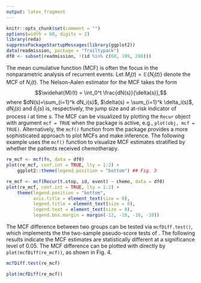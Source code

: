 ```yaml
---
output: latex_fragment
---
```


```r
knitr::opts_chunk$set(comment = "")
options(width = 60, digits = 2)
library(reda)
suppressPackageStartupMessages(library(ggplot2))
data(readmission, package = "frailtypack")
df0 <- subset(readmission, !(id %in% c(60, 109, 280)))
```

The mean cumulative function (MCF) is often the focus in the nonparametric analysis of
recurrent events.
Let $M_i(t)=\mathbb{E}\{N_i(t)\}$ denote the MCF of
$N_i(t)$.  The Nelson-Aalen estimator \citep{nelson2003siam}
for the MCF takes the form
<!--exploring the trend of recurrent events has the form:-->
$$\widehat{M}(t) = \int_0^t \frac{dN(s)}{\delta(s)},$$
where $dN(s)=\sum_{i=1}^k dN_i(s)$, $\delta(s) = 
\sum_{i=1}^k \delta_i(s)$, $dN_i(s)$ and $\delta_i(s)$ is, respectively, the
jump size and at-risk indicator of process $i$ at time $s$.
The MCF can be visualized by plotting the `Recur` object with argument
`mcf = TRUE` when the \pkg{reReg} package is active, e.g., `plot(obj, mcf = TRUE)`.
<!--The \pkg{reReg} package also offers the `plotMCF()` function for plotting MCFs
stratified by discrete variables. -->
Alternatively, the `mcf()` function from the \pkg{reda} package provides a more
sophisticated approach to plot MCFs and make inference.
The following example uses the `mcf()` function to visualize MCF estimates
stratified by whether the patients received chemotherapy.
<!-- We may use the `mcf()` function and the associated `plot()` method provided by
the \pkg{reda} package to visualize MCF estimates stratified by whether the
patients received chemotherapy as follows.
Terminal events are ignored here for ease of illustration. -->

```r
re_mcf <- mcf(fn, data = df0)
plot(re_mcf, conf.int = TRUE, lty = 1:2) +
    ggplot2::theme(legend.position = "bottom") ## Fig. 3
```

```r
re_mcf <- mcf(Recur(t.stop, id, event) ~ chemo, data = df0)
plot(re_mcf, conf.int = TRUE, lty = 1:2) +
    theme(legend.position = "bottom",
          axis.title = element_text(size = 8),
          legend.title = element_text(size = 8),
          legend.text = element_text(size = 8),
          legend.box.margin = margin(-12, -10, -10, -10))
```
\vspace*{-.3cm}
\begin{figure}[H]
    \centering
    \begin{minipage}{0.245\textwidth}
        \centering
        \includegraphics[scale = .125]{images/plot-sampleMcf-1}
        \caption{Stratified by `chemo`}
    \end{minipage}\hfill
    \begin{minipage}{0.245\textwidth}
        \centering
        \includegraphics[scale = .125]{images/mcfdiffplot-1}
        \caption{MCF difference}
    \end{minipage}
\end{figure}
<!--The `plot()` method return a `ggplot2` object \citep{hadley2016ggplot2} so that
users may further customize the plot easily.-->
The MCF difference between two groups can be tested
via `mcfDiff.test()`, which implements the the two-sample pseudo-score tests of
\citep{cook1996biometrics}.
The following results indicate the MCF estimates are statistically different at
a significance level of 0.05.
The MCF difference can be plotted with directly by `plot(mcfDiff(re_mcf))`,
as shown in Fig. 4.
```r
mcfDiff.test(re_mcf)
```
```r
plot(mcfDiff(re_mcf))
```
